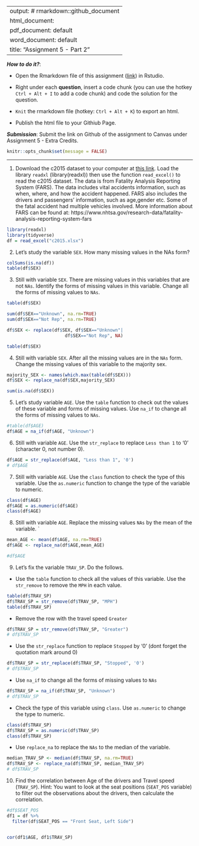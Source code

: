 
---
output: # rmarkdown::github_document
  html_document:
  pdf_document: default
  word_document: default
title: "Assignment 5 - Part 2"
---

***How to do it?***: 

- Open the Rmarkdown file of this assignment ([link](assignment5_part2.Rmd)) in Rstudio. 

- Right under each **question**, insert  a code chunk (you can use the hotkey `Ctrl + Alt + I` to add a code chunk) and code the solution for the question. 

- `Knit` the rmarkdown file (hotkey: `Ctrl + Alt + K`) to export an html.  

-  Publish the html file to your Githiub Page. 

***Submission***: Submit the link on Github of the assignment to Canvas under Assignment 5 - Extra Credits. 

```r
knitr::opts_chunk$set(message = FALSE)
```

-------

1. Download the c2015 dataset to your computer at [this link](../data/c2015.xlsx). Load the library `readxl` (library(readxl)) then use the function `read_excel()` to read the c2015 dataset.  The data is from Fatality Analysis Reporting System (FARS). The data includes vital accidents information, such as when, where, and how the accident happened. FARS also includes the drivers and passengers' information, such as age,gender etc.  Some of the fatal accident had multiple vehicles involved.  More information about FARS can be found at: https://www.nhtsa.gov/research-data/fatality-analysis-reporting-system-fars

```r
library(readxl)
library(tidyverse)
df = read_excel("c2015.xlsx")

```


2. Let's study the variable `SEX`. How many missing values in the NAs form? 
```r
colSums(is.na(df))
table(df$SEX)
```

3. Still with variable `SEX`. There are missing values in this variables that are not `NAs`. Identify the forms of missing values in this variable. Change all the forms of missing values to `NAs`. 

```r
table(df$SEX)
```
```r
sum(df$SEX=="Unknown", na.rm=TRUE)
sum(df$SEX=="Not Rep", na.rm=TRUE)
```

```r
df$SEX <- replace(df$SEX, df$SEX=="Unknown"|
                      df$SEX=="Not Rep", NA)

table(df$SEX)
```

4. Still with variable `SEX`. After all the missing values are in the `NAs` form.  Change the missing values of this variable to the majority sex. 

```r
majority_SEX <- names(which.max(table(df$SEX)))
df$SEX <- replace_na(df$SEX,majority_SEX)

sum(is.na(df$SEX))
```


5. Let's study variable `AGE`. Use the `table` function to check out the values of these variable and forms of missing values. Use `na_if` to change all the forms of missing values to `NAs`. 

```r
#table(df$AGE)
df$AGE = na_if(df$AGE, "Unknown")
```

6. Still with variable `AGE`.  Use the `str_replace` to replace `Less than 1` to '0' (character 0, not number 0).

```r
df$AGE = str_replace(df$AGE, "Less than 1", '0')
# df$AGE
```


7. Still with variable `AGE`. Use the `class` function to check the type of this variable.  Use the `as.numeric` function to change the type of the variable to numeric.

```r
class(df$AGE)
df$AGE = as.numeric(df$AGE)
class(df$AGE)
```

8. Still with variable `AGE`. Replace the missing values `NAs` by the mean of the variable. 
`
```r
mean_AGE <- mean(df$AGE, na.rm=TRUE)
df$AGE <- replace_na(df$AGE,mean_AGE)

#df$AGE
```


9. Let's fix the variable `TRAV_SP`. Do the follows.

- Use the `table` function to check all the values of this variable.  Use the `str_remove` to remove the `MPH` in each value.

```r
table(df$TRAV_SP)
df$TRAV_SP = str_remove(df$TRAV_SP, "MPH")
table(df$TRAV_SP)
```

- Remove the row with the travel speed `Greater`

```r
df$TRAV_SP = str_remove(df$TRAV_SP, "Greater")
# df$TRAV_SP
```

- Use the `str_replace` function to replace `Stopped` by '0' (dont forget the quotation mark around 0)

```r
df$TRAV_SP = str_replace(df$TRAV_SP, "Stopped", '0')
# df$TRAV_SP

```

- Use `na_if` to change all the forms of missing values to `NAs`

```r
df$TRAV_SP = na_if(df$TRAV_SP, "Unknown")
# df$TRAV_SP
```

- Check the type of this variable using `class`. Use `as.numeric` to change the type to numeric.

```r
class(df$TRAV_SP)
df$TRAV_SP = as.numeric(df$TRAV_SP)
class(df$TRAV_SP)
```

- Use `replace_na` to replace the `NAs` to the median of the variable. 

```r
median_TRAV_SP <- median(df$TRAV_SP, na.rm=TRUE)
df$TRAV_SP <- replace_na(df$TRAV_SP, median_TRAV_SP)
# df$TRAV_SP
```

10. Find the correlation between Age of the drivers and Travel speed (`TRAV_SP`). Hint:  You want to look at the seat positions (`SEAT_POS` variable) to filter out the observations about the drivers, then calculate the correlation. 

```r
#df$SEAT_POS
df1 = df %>% 
  filter(df$SEAT_POS == "Front Seat, Left Side")


cor(df1$AGE, df1$TRAV_SP)
```

